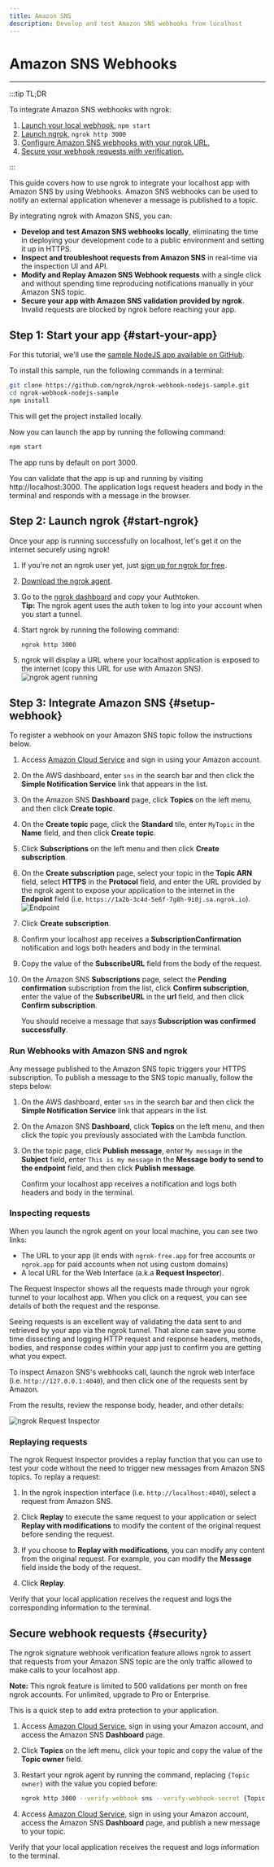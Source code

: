 ```yaml
---
title: Amazon SNS
description: Develop and test Amazon SNS webhooks from localhost
---
```


# Amazon SNS Webhooks
------------

:::tip TL;DR

To integrate Amazon SNS webhooks with ngrok:
1. [Launch your local webhook.](#start-your-app) `npm start`
1. [Launch ngrok.](#start-ngrok) `ngrok http 3000`
1. [Configure Amazon SNS webhooks with your ngrok URL.](#setup-webhook)
1. [Secure your webhook requests with verification.](#security)

:::


This guide covers how to use ngrok to integrate your localhost app with Amazon SNS by using Webhooks.
Amazon SNS webhooks can be used to notify an external application whenever a message is published to a topic. 

By integrating ngrok with Amazon SNS, you can:

- **Develop and test Amazon SNS webhooks locally**, eliminating the time in deploying your development code to a public environment and setting it up in HTTPS.
- **Inspect and troubleshoot requests from Amazon SNS** in real-time via the inspection UI and API.
- **Modify and Replay Amazon SNS Webhook requests** with a single click and without spending time reproducing notifications manually in your Amazon SNS topic.
- **Secure your app with Amazon SNS validation provided by ngrok**. Invalid requests are blocked by ngrok before reaching your app.


## **Step 1**: Start your app {#start-your-app}

For this tutorial, we'll use the [sample NodeJS app available on GitHub](https://github.com/ngrok/ngrok-webhook-nodejs-sample). 

To install this sample, run the following commands in a terminal:

```bash
git clone https://github.com/ngrok/ngrok-webhook-nodejs-sample.git
cd ngrok-webhook-nodejs-sample
npm install
```

This will get the project installed locally.

Now you can launch the app by running the following command: 

```bash
npm start
```

The app runs by default on port 3000. 

You can validate that the app is up and running by visiting http://localhost:3000. The application logs request headers and body in the terminal and responds with a message in the browser.


## **Step 2**: Launch ngrok {#start-ngrok}

Once your app is running successfully on localhost, let's get it on the internet securely using ngrok! 

1. If you're not an ngrok user yet, just [sign up for ngrok for free](https://ngrok.com/signup).

1. [Download the ngrok agent](https://ngrok.com/download).

1. Go to the [ngrok dashboard](https://dashboard.ngrok.com) and copy your Authtoken. <br />
    **Tip:** The ngrok agent uses the auth token to log into your account when you start a tunnel.
    
1. Start ngrok by running the following command:
    ```bash
    ngrok http 3000
    ```

1. ngrok will display a URL where your localhost application is exposed to the internet (copy this URL for use with Amazon SNS).
    ![ngrok agent running](/img/integrations/launch_ngrok_tunnel.png)


## **Step 3**: Integrate Amazon SNS {#setup-webhook}

To register a webhook on your Amazon SNS topic follow the instructions below.

1. Access [Amazon Cloud Service](https://aws.amazon.com/) and sign in using your Amazon account.

1. On the AWS dashboard, enter `sns` in the search bar and then click the **Simple Notification Service** link that appears in the list.

1. On the Amazon SNS **Dashboard** page, click **Topics** on the left menu, and then click **Create topic**.

1. On the **Create topic** page, click the **Standard** tile, enter `MyTopic` in the **Name** field, and then click **Create topic**.

1. Click **Subscriptions** on the left menu and then click **Create subscription**.

1. On the **Create subscription** page, select your topic in the **Topic ARN** field, select **HTTPS** in the **Protocol** field, and enter the URL provided by the ngrok agent to expose your application to the internet in the **Endpoint** field (i.e. `https://1a2b-3c4d-5e6f-7g8h-9i0j.sa.ngrok.io`).
    ![Endpoint](img/ngrok_url_configuration_amazonsns.png)

1. Click **Create subscription**.

1. Confirm your localhost app receives a **SubscriptionConfirmation** notification and logs both headers and body in the terminal.

1. Copy the value of the **SubscribeURL** field from the body of the request.

1. On the Amazon SNS **Subscriptions** page, select the **Pending confirmation** subscription from the list, click **Confirm subscription**, enter the value of the **SubscribeURL** in the **url** field, and then click **Confirm subscription**.

    You should receive a message that says **Subscription was confirmed successfully**.
    

### Run Webhooks with Amazon SNS and ngrok

Any message published to the Amazon SNS topic triggers your HTTPS subscription. To publish a message to the SNS topic manually, follow the steps below:

1. On the AWS dashboard, enter `sns` in the search bar and then click the **Simple Notification Service** link that appears in the list.

1. On the Amazon SNS **Dashboard**, click **Topics** on the left menu, and then click the topic you previously associated with the Lambda function.

1. On the topic page, click **Publish message**, enter `My message` in the **Subject** field, enter `This is my message` in the **Message body to send to the endpoint** field, and then click **Publish message**.

    Confirm your localhost app receives a notification and logs both headers and body in the terminal.


### Inspecting requests

When you launch the ngrok agent on your local machine, you can see two links: 

* The URL to your app (it ends with `ngrok-free.app` for free accounts or `ngrok.app` for paid accounts when not using custom domains)
* A local URL for the Web Interface (a.k.a **Request Inspector**).

The Request Inspector shows all the requests made through your ngrok tunnel to your localhost app. When you click on a request, you can see details of both the request and the response.

Seeing requests is an excellent way of validating the data sent to and retrieved by your app via the ngrok tunnel. That alone can save you some time dissecting and logging HTTP request and response headers, methods, bodies, and response codes within your app just to confirm you are getting what you expect.

To inspect Amazon SNS's webhooks call, launch the ngrok web interface (i.e. `http://127.0.0.1:4040`), and then click one of the requests sent by Amazon.

From the results, review the response body, header, and other details:

![ngrok Request Inspector](img/ngrok_introspection_amazonsns_webhooks.png)


### Replaying requests

The ngrok Request Inspector provides a replay function that you can use to test your code without the need to trigger new messages from Amazon SNS topics. To replay a request:

1. In the ngrok inspection interface (i.e. `http://localhost:4040`), select a request from Amazon SNS.

1. Click **Replay** to execute the same request to your application or select **Replay with modifications** to modify the content of the original request before sending the request.

1. If you choose to **Replay with modifications**, you can modify any content from the original request. For example, you can modify the **Message** field inside the body of the request.

1. Click **Replay**.

Verify that your local application receives the request and logs the corresponding information to the terminal.


## Secure webhook requests {#security}

The ngrok signature webhook verification feature allows ngrok to assert that requests from your Amazon SNS topic are the only traffic allowed to make calls to your localhost app.

**Note:** This ngrok feature is limited to 500 validations per month on free ngrok accounts. For unlimited, upgrade to Pro or Enterprise.

This is a quick step to add extra protection to your application.

1. Access [Amazon Cloud Service](https://aws.amazon.com/), sign in using your Amazon account, and access the Amazon SNS **Dashboard** page.

1. Click **Topics** on the left menu, click your topic and copy the value of the **Topic owner** field.

1. Restart your ngrok agent by running the command, replacing `{Topic owner}` with the value you copied before:
    ```bash
    ngrok http 3000 --verify-webhook sns --verify-webhook-secret {Topic owner}
    ```

1. Access [Amazon Cloud Service](https://aws.amazon.com/), sign in using your Amazon account, access the Amazon SNS **Dashboard** page, and publish a new message to your topic.

Verify that your local application receives the request and logs information to the terminal.
